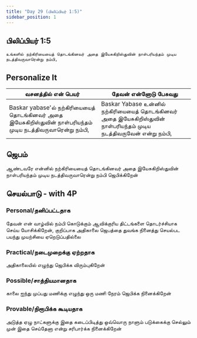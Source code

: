 ```yaml
---
title: "Day 29 (பிலிப்பியர் 1:5)"
sidebar_position: 1
---
```


## பிலிப்பியர் 1:5
`உங்களில் நற்கிரியையைத் தொடங்கினவர் அதை இயேசுகிறிஸ்துவின் நாள்பரியந்தம் முடிய நடத்திவருவாரென்று நம்பி,`

## Personalize It         
| வசனத்தில் என் பெயர்                                                                                           | தேவன் என்னோடு பேசுவது                                                                                                |
| ------------------------------------------------------------------------------------------------------------- | -------------------------------------------------------------------------------------------------------------------- |
| Baskar yabase'ல் நற்கிரியையைத் தொடங்கினவர் அதை இயேசுகிறிஸ்துவின் நாள்பரியந்தம் முடிய நடத்திவருவாரென்று நம்பி, | Baskar Yabase உன்னில் நற்கிரியையைத் தொடங்கினவர் அதை இயேசுகிறிஸ்துவின் நாள்பரியந்தம் முடிய நடத்திவருவேன் என்று நம்பி, |

## ஜெபம்
ஆண்டவரே என்னில் நற்கிரியையைத் தொடங்கினவர் அதை இயேசுகிறிஸ்துவின் நாள்பரியந்தம் முடிய நடத்திவருவாரென்று நம்பி ஜெபிக்கிறேன்

## செயல்பாடு - with 4P
### Personal/தனிப்பட்டதாக
தேவன் என் வாழ்வில் நம்பி கொடுக்கும் ஆவிக்குரிய திட்டங்களை தொடர்ச்சியாக செய்ய யோசிக்கிறேன்,  குறிப்பாக அதிகாலை ஜெபத்தை துவங்க நினைத்து செயல்பட பயந்து முயற்சியை ஏறெடுப்பதில்லை

### Practical/நடைமுறைக்கு ஏற்றதாக
அதிகாலையில் எழுந்து ஜெபிக்க விரும்புகிறேன்

### Possible/சாத்தியமானதாக
காலை ஐந்து முப்பது மணிக்கு எழுந்து ஒரு மணி நேரம் ஜெபிக்க நினைக்கிறேன்

### Provable/நிரூபிக்க கூடியதாக
அடுத்த ஏழு நாட்களுக்கு இதை கடைப்பிடித்து ஒவ்வொரு நாளும் படுக்கைக்கு செல்லும் முன் இதை செய்தேனா என்று சரிபார்க்க நினைக்கிறேன்

